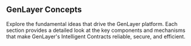 ## GenLayer Concepts
Explore the fundamental ideas that drive the GenLayer platform. Each section provides a detailed look at the key components and mechanisms that make GenLayer's Intelligent Contracts reliable, secure, and efficient.


<Cards>
  <Card title="📝 Intelligent Contract" href="/concept/intelligent-contract" />
  <Card title="🗳️ Optimistic Democracy" href="/concept/optimistic-democracy" />
  <Card title="⚖️ Equivalence Principle" href="/concept/optimistic-democracy/equivalence-principle"/>
  <Card title="🏛️ Appeal Process" href="/concept/optimistic-democracy/appeal-process"/>
  <Card title="✅ Finality" href="/concept/optimistic-democracy/finality"/>
  <Card title="💰 Staking" href="/concept/optimistic-democracy/staking"/>
  <Card title="✂️ Slashing" href="/concept/optimistic-democracy/slashing"/>
  <Card title="🔓 Unstaking" href="/concept/optimistic-democracy/unstaking"/>
</Cards>